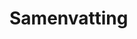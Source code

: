# Samenvatting

<!--
Een samenvattende opsomming van de te volgen stappen. Gebruik eventueel een stroomschema indien dit de procedure kan verduidelijken.
-->
